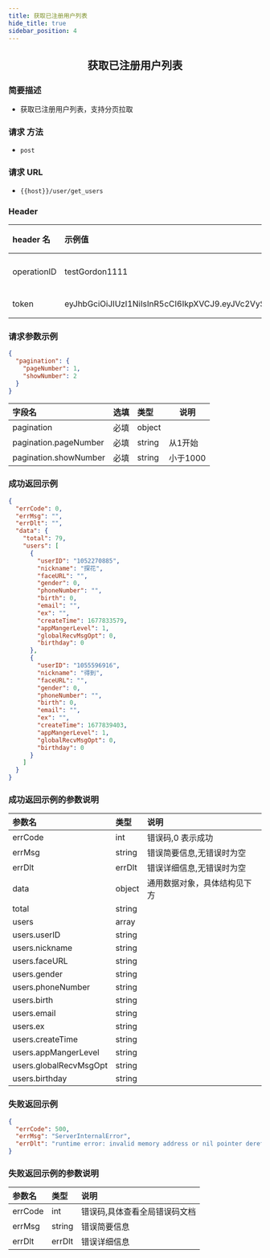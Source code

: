 ```yaml
---
title: 获取已注册用户列表
hide_title: true
sidebar_position: 4
---
```


<center>

## 获取已注册用户列表

</center>

### 简要描述

- 获取已注册用户列表，支持分页拉取

### 请求 方法

- `post`

### 请求 URL

- `{{host}}/user/get_users`

### Header

| header 名   | 示例值                                                                                                                                                                                                      | 选填 | 类型   | 说明                         |
| :---------- | :---------------------------------------------------------------------------------------------------------------------------------------------------------------------------------------------------------- | :--- | ------ | ---------------------------- |
| operationID | testGordon1111                                                                                                                                                                                              | 必填 | string | operationID 用于全局链路追踪 |
| token       | eyJhbGciOiJIUzI1NiIsInR5cCI6IkpXVCJ9.eyJVc2VySUQiOiJvcGVuSU0xMjM0NTYiLCJQbGF0Zm9ybUlEIjoxLCJleHAiOjE2OTU4MjE4MDUsIm5iZiI6MTY4ODA0NTUwNSwiaWF0IjoxNjg4MDQ1ODA1fQ.cY4ecn4qNO59uOkjLiJXSVg57INKOeeXxsNA2ABVFeg | 必填 | string | 管理员或者用户 token         |

### 请求参数示例

```json
{
  "pagination": {
    "pageNumber": 1,
    "showNumber": 2
  }
}
```

| 字段名                | 选填 | 类型   | 说明 |
| :-------------------- | :--- | :----- | ---- |
| pagination            | 必填 | object |      |
| pagination.pageNumber | 必填 | string |  从1开始    |
| pagination.showNumber | 必填 | string |  小于1000    |

### 成功返回示例

```json
{
  "errCode": 0,
  "errMsg": "",
  "errDlt": "",
  "data": {
    "total": 79,
    "users": [
      {
        "userID": "1052270885",
        "nickname": "探花",
        "faceURL": "",
        "gender": 0,
        "phoneNumber": "",
        "birth": 0,
        "email": "",
        "ex": "",
        "createTime": 1677833579,
        "appMangerLevel": 1,
        "globalRecvMsgOpt": 0,
        "birthday": 0
      },
      {
        "userID": "1055596916",
        "nickname": "得到",
        "faceURL": "",
        "gender": 0,
        "phoneNumber": "",
        "birth": 0,
        "email": "",
        "ex": "",
        "createTime": 1677839403,
        "appMangerLevel": 1,
        "globalRecvMsgOpt": 0,
        "birthday": 0
      }
    ]
  }
}
```

### 成功返回示例的参数说明

| 参数名                 | 类型   | 说明                         |
| :--------------------- | :----- | :--------------------------- |
| errCode                | int    | 错误码,0 表示成功            |
| errMsg                 | string | 错误简要信息,无错误时为空    |
| errDlt                 | errDlt | 错误详细信息,无错误时为空    |
| data                   | object | 通用数据对象，具体结构见下方 |
| total                  | string |                              |
| users                  | array  |                              |
| users.userID           | string |                              |
| users.nickname         | string |                              |
| users.faceURL          | string |                              |
| users.gender           | string |                              |
| users.phoneNumber      | string |                              |
| users.birth            | string |                              |
| users.email            | string |                              |
| users.ex               | string |                              |
| users.createTime       | string |                              |
| users.appMangerLevel   | string |                              |
| users.globalRecvMsgOpt | string |                              |
| users.birthday         | string |                              |

### 失败返回示例

```json
{
  "errCode": 500,
  "errMsg": "ServerInternalError",
  "errDlt": "runtime error: invalid memory address or nil pointer dereference"
}
```

### 失败返回示例的参数说明

| 参数名  | 类型   | 说明                          |
| :------ | :----- | :---------------------------- |
| errCode | int    | 错误码,具体查看全局错误码文档 |
| errMsg  | string | 错误简要信息                  |
| errDlt  | errDlt | 错误详细信息                  |
